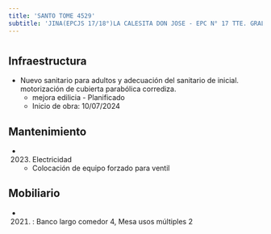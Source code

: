 ```yaml
---
title: 'SANTO TOME 4529'
subtitle: 'JINA(EPCJS 17/18°)LA CALESITA DON JOSE - EPC N° 17 TTE. GRAL. LUIS MARIA CAMPOS'
---
```


#
## Infraestructura

* Nuevo sanitario para adultos y adecuación del sanitario de inicial. motorización de cubierta parabólica corrediza. 
    + mejora edilicia - Planificado 
    + Inicio de obra: 10/07/2024 






## Mantenimiento

*  (2023) Electricidad 
    + Colocación de equipo forzado para ventil





## Mobiliario

*  (2021) : Banco largo comedor 4, Mesa usos múltiples 2 




